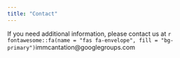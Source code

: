 ```yaml
---
title: "Contact"
---
```


If you need additional information, please contact us at `r fontawesome::fa(name = "fas fa-envelope", fill = "bg-primary")`immcantation@googlegroups.com